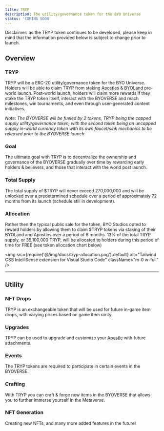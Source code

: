 ```yaml
---
title: TRYP
description: The utility/governance token for the BYO Universe
status: 'COMING SOON'
---
```


Disclaimer: as the TRYP token continues to be developed, please keep in mind that the information provided below is subject to change prior to launch. 

## Overview
### TRYP
TRYP will be a ERC-20 utility/governance token for the BYO Universe. Holders will be able to claim TRYP from staking [Apostles](/docs/apostles) & [BYOLand](/docs/byoland) pre-world launch. Post-world launch, holders will claim more rewards if they stake the TRYP token itself, interact with the BYOVERSE and reach milestones, win tournaments, and even through user-generated content initiatives.

*Note: The BYOVERSE will be fueled by 2 tokens, TRYP being the capped supply utility/governance token, with the second token being an uncapped supply in-world currency token with its own faucet/sink mechanics to be released prior to the BYOVERSE launch*

### Goal
The ultimate goal with TRYP is to decentralize the ownership and governance of the BYOVERSE gradually over time by rewarding early holders & believers, and those that interact with the world post launch.

### Total Supply
The total supply of $TRYP will never exceed 270,000,000 and will be unlocked over a predetermined schedule over a period of approximately 72 months from its launch (schedule still in development).

### Allocation
Rather then the typical public sale for the token, BYO Studios opted to reward holders by allowing them to claim $TRYP tokens via staking of their BYOLand and Apostles over a period of 6 months. 13% of the total TRYP supply, or 35,100,000 TRYP, will be allocated to holders during this period of time for FREE (see token allocation chart below)

<img src={require('@/img/docs/tryp-allocation.png').default} alt="Tailwind CSS IntelliSense extension for Visual Studio Code" className="m-0 w-full" />

---

## Utility

### NFT Drops
TRYP is an exchangeable token that will be used for future in-game item drops, with varying prices based on game item rarity.

### Upgrades
TRYP can be used to upgrade and customize your [Apostle](/docs/apostles) with future attachments.

### Events
The TRYP tokens are required to participate in certain events in the BYOVERSE.

### Crafting
With TRYP you can craft & forge new items in the BYOVERSE that allows you to further immerse yourself in the Metaverse.

### NFT Generation
Creating new NFTs, and many more added features in the future!
